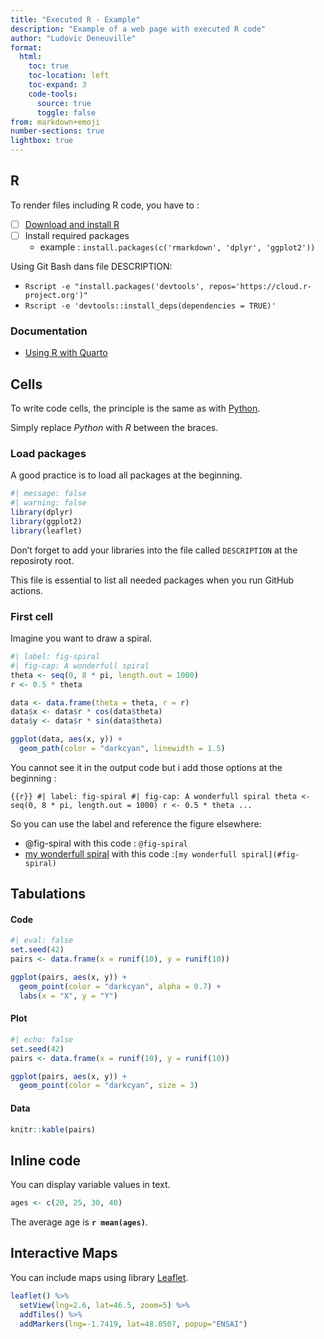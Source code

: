 ```yaml
---
title: "Executed R - Example"
description: "Example of a web page with executed R code"
author: "Ludovic Deneuville"
format:
  html:
    toc: true
    toc-location: left
    toc-expand: 3 
    code-tools:
      source: true
      toggle: false
from: markdown+emoji
number-sections: true
lightbox: true
---
```



## R

To render files including R code, you have to :

- [ ] [Download and install R](https://cloud.r-project.org/){target="_blank"}
- [ ] Install required packages
  - example : `install.packages(c('rmarkdown', 'dplyr', 'ggplot2'))`

::: {.callout-tip title="Install R packages"}
Using Git Bash dans file DESCRIPTION:

- `Rscript -e "install.packages('devtools', repos='https://cloud.r-project.org')"`
- `Rscript -e 'devtools::install_deps(dependencies = TRUE)'`

:::

### Documentation

- [Using R with Quarto](https://quarto.org/docs/computations/r.html){target="_blank"}


## Cells

To write code cells, the principle is the same as with [Python](python.qmd#cells).

Simply replace *Python* with *R* between the braces.

### Load packages

A good practice is to load all packages at the beginning.

```r
#| message: false
#| warning: false
library(dplyr)
library(ggplot2)
library(leaflet)
```

::: {.callout-important title="Deploy on GitHub pages"}
Don't forget to add your libraries into the file called `DESCRIPTION` at the reposiroty root.

This file is essential to list all needed packages when you run GitHub actions.
:::

### First cell

Imagine you want to draw a spiral.

```r
#| label: fig-spiral
#| fig-cap: A wonderfull spiral
theta <- seq(0, 8 * pi, length.out = 1000)
r <- 0.5 * theta

data <- data.frame(theta = theta, r = r)
data$x <- data$r * cos(data$theta)
data$y <- data$r * sin(data$theta)

ggplot(data, aes(x, y)) +
  geom_path(color = "darkcyan", linewidth = 1.5)
```

You cannot see it in the output code but i add those options at the beginning :

```{{r}}
#| label: fig-spiral
#| fig-cap: A wonderfull spiral
theta <- seq(0, 8 * pi, length.out = 1000)
r <- 0.5 * theta
...
```

So you can use the label and reference the figure elsewhere:

- @fig-spiral with this code : `@fig-spiral`
- [my wonderfull spiral](#fig-spiral) with this code :`[my wonderfull spiral](#fig-spiral)`



## Tabulations

::: {.panel-tabset .nav-pills}

#### Code

```r
#| eval: false
set.seed(42)
pairs <- data.frame(x = runif(10), y = runif(10))

ggplot(pairs, aes(x, y)) +
  geom_point(color = "darkcyan", alpha = 0.7) +
  labs(x = "X", y = "Y")
```
  
#### Plot

```r
#| echo: false
set.seed(42)
pairs <- data.frame(x = runif(10), y = runif(10))

ggplot(pairs, aes(x, y)) +
  geom_point(color = "darkcyan", size = 3)
```


#### Data

```r
knitr::kable(pairs)
```
:::




## Inline code

You can display variable values in text.

```r
ages <- c(20, 25, 30, 40)
```

The average age is **`r mean(ages)`**.


## Interactive Maps

You can include maps using library [Leaflet](https://leafletjs.com/){target="_blank"}.

```r
leaflet() %>%
  setView(lng=2.6, lat=46.5, zoom=5) %>%
  addTiles() %>%  
  addMarkers(lng=-1.7419, lat=48.0507, popup="ENSAI")
```
